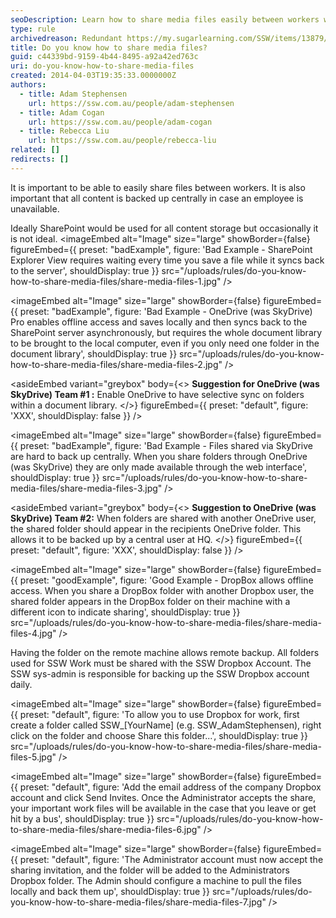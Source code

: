 ```yaml
---
seoDescription: Learn how to share media files easily between workers while ensuring central backup and offline access.
type: rule
archivedreason: Redundant https://my.sugarlearning.com/SSW/items/13879/design-shared-folders
title: Do you know how to share media files?
guid: c44339bd-9159-4b44-8495-a92a42ed763c
uri: do-you-know-how-to-share-media-files
created: 2014-04-03T19:35:33.0000000Z
authors:
  - title: Adam Stephensen
    url: https://ssw.com.au/people/adam-stephensen
  - title: Adam Cogan
    url: https://ssw.com.au/people/adam-cogan
  - title: Rebecca Liu
    url: https://ssw.com.au/people/rebecca-liu
related: []
redirects: []
---
```


It is important to be able to easily share files between workers. It is also important that all content is backed up centrally in case an employee is unavailable.

Ideally SharePoint would be used for all content storage but occasionally it is not ideal.
<imageEmbed
  alt="Image"
  size="large"
  showBorder={false}
  figureEmbed={{
    preset: "badExample",
    figure: 'Bad Example - SharePoint Explorer View requires waiting every time you save a file while it syncs back to the server',
    shouldDisplay: true
  }}
  src="/uploads/rules/do-you-know-how-to-share-media-files/share-media-files-1.jpg"
/>

<imageEmbed
  alt="Image"
  size="large"
  showBorder={false}
  figureEmbed={{
    preset: "badExample",
    figure: 'Bad Example - OneDrive (was SkyDrive) Pro enables offline access and saves locally and then syncs back to the SharePoint server asynchronously, but requires the whole document library to be brought to the local computer, even if you only need one folder in the document library',
    shouldDisplay: true
  }}
  src="/uploads/rules/do-you-know-how-to-share-media-files/share-media-files-2.jpg"
/>

<asideEmbed
  variant="greybox"
  body={<>
    **Suggestion for OneDrive (was SkyDrive) Team #1 :** Enable OneDrive to have selective sync on folders within a document library.
  </>}
  figureEmbed={{
    preset: "default",
    figure: 'XXX',
    shouldDisplay: false
  }}
/>

<imageEmbed
  alt="Image"
  size="large"
  showBorder={false}
  figureEmbed={{
    preset: "badExample",
    figure: 'Bad Example - Files shared via SkyDrive are hard to back up centrally. When you share folders through OneDrive (was SkyDrive) they are only made available through the web interface',
    shouldDisplay: true
  }}
  src="/uploads/rules/do-you-know-how-to-share-media-files/share-media-files-3.jpg"
/>

<asideEmbed
  variant="greybox"
  body={<>
    **Suggestion to OneDrive (was SkyDrive) Team #2:** When folders are shared with another OneDrive user, the shared folder should appear in the recipients OneDrive folder. This allows it to be backed up by a central user at HQ.
  </>}
  figureEmbed={{
    preset: "default",
    figure: 'XXX',
    shouldDisplay: false
  }}
/>

<imageEmbed
  alt="Image"
  size="large"
  showBorder={false}
  figureEmbed={{
    preset: "goodExample",
    figure: 'Good Example -  DropBox allows offline access. When you share a DropBox folder with another Dropbox user, the shared folder appears in the DropBox folder on their machine with a different icon to indicate sharing',
    shouldDisplay: true
  }}
  src="/uploads/rules/do-you-know-how-to-share-media-files/share-media-files-4.jpg"
/>

Having the folder on the remote machine allows remote backup. All folders used for SSW Work must be shared with the SSW Dropbox Account.
The SSW sys-admin is responsible for backing up the SSW Dropbox account daily.


<imageEmbed
  alt="Image"
  size="large"
  showBorder={false}
  figureEmbed={{
    preset: "default",
    figure: 'To allow you to use Dropbox for work, first create a folder called SSW_[YourName] (e.g. SSW_AdamStephensen), right click on the folder and choose Share this folder...',
    shouldDisplay: true
  }}
  src="/uploads/rules/do-you-know-how-to-share-media-files/share-media-files-5.jpg"
/>


<imageEmbed
  alt="Image"
  size="large"
  showBorder={false}
  figureEmbed={{
    preset: "default",
    figure: 'Add the email address of the company Dropbox account and click Send Invites. Once the Administrator accepts the share, your important work files will be available in the case that you leave or get hit by a bus',
    shouldDisplay: true
  }}
  src="/uploads/rules/do-you-know-how-to-share-media-files/share-media-files-6.jpg"
/>


<imageEmbed
  alt="Image"
  size="large"
  showBorder={false}
  figureEmbed={{
    preset: "default",
    figure: 'The Administrator account must now accept the sharing invitation, and the folder will be added to the Administrators Dropbox folder. The Admin should configure a machine to pull the files locally and back them up',
    shouldDisplay: true
  }}
  src="/uploads/rules/do-you-know-how-to-share-media-files/share-media-files-7.jpg"
/>